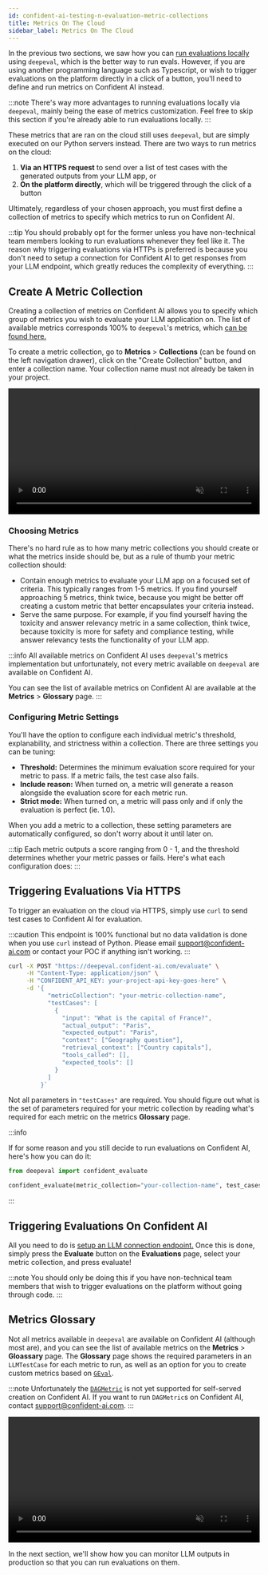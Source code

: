 ```yaml
---
id: confident-ai-testing-n-evaluation-metric-collections
title: Metrics On The Cloud
sidebar_label: Metrics On The Cloud
---
```


In the previous two sections, we saw how you can [run evaluations locally](/confident-ai/confident-ai-testing-n-evaluation-test-run) using `deepeval`, which is the better way to run evals. However, if you are using another programming language such as Typescript, or wish to trigger evaluations on the platform directly in a click of a button, you'll need to define and run metrics on Confident AI instead.

:::note
There's way more advantages to running evaluations locally via `deepeval`, mainly being the ease of metrics customization. Feel free to skip this section if you're already able to run evaluations locally.
:::

These metrics that are ran on the cloud still uses `deepeval`, but are simply executed on our Python servers instead. There are two ways to run metrics on the cloud:

1. **Via an HTTPS request** to send over a list of test cases with the generated outputs from your LLM app, or
2. **On the platform directly**, which will be triggered through the click of a button

Ultimately, regardless of your chosen approach, you must first define a collection of metrics to specify which metrics to run on Confident AI.

:::tip
You should probably opt for the former unless you have non-technical team members looking to run evaluations whenever they feel like it. The reason why triggering evaluations via HTTPs is preferred is because you don't need to setup a connection for Confident AI to get responses from your LLM endpoint, which greatly reduces the complexity of everything.
:::

## Create A Metric Collection

Creating a collection of metrics on Confident AI allows you to specify which group of metrics you wish to evaluate your LLM application on. The list of available metrics corresponds 100% to `deepeval`'s metrics, which [can be found here.](/docs/metrics-introduction)

To create a metric collection, go to **Metrics** > **Collections** (can be found on the left navigation drawer), click on the "Create Collection" button, and enter a collection name. Your collection name must not already be taken in your project.

<video width="100%" controls muted playsInline>
  <source
    src="https://confident-docs.s3.us-east-1.amazonaws.com/confident-metric-collections.mp4"
    type="video/mp4"
  />
</video>

### Choosing Metrics

There's no hard rule as to how many metric collections you should create or what the metrics inside should be, but as a rule of thumb your metric collection should:

- Contain enough metrics to evaluate your LLM app on a focused set of criteria. This typically ranges from 1-5 metrics. If you find yourself approaching 5 metrics, think twice, because you might be better off creating a custom metric that better encapsulates your criteria instead.
- Serve the same purpose. For example, if you find yourself having the toxicity and answer relevancy metric in a same collection, think twice, because toxicity is more for safety and compliance testing, while answer relevancy tests the functionality of your LLM app.

:::info
All available metrics on Confident AI uses `deepeval`'s metrics implementation but unfortunately, not every metric available on `deepeval` are available on Confident AI.

You can see the list of available metrics on Confident AI are available at the **Metrics** > **Glossary** page.
:::

### Configuring Metric Settings

You'll have the option to configure each individual metric's threshold, explanability, and strictness within a collection. There are three settings you can be tuning:

- **Threshold:** Determines the minimum evaluation score required for your metric to pass. If a metric fails, the test case also fails.
- **Include reason:** When turned on, a metric will generate a reason alongside the evaluation score for each metric run.
- **Strict mode:** When turned on, a metric will pass only and if only the evaluation is perfect (ie. 1.0).

When you add a metric to a collection, these setting parameters are automatically configured, so don't worry about it until later on.

:::tip
Each metric outputs a score ranging from 0 - 1, and the threshold determines whether your metric passes or fails. Here's what each configuration does:
:::

## Triggering Evaluations Via HTTPS

To trigger an evaluation on the cloud via HTTPS, simply use `curl` to send test cases to Confident AI for evaluation.

:::caution
This endpoint is 100% functional but no data validation is done when you use `curl` instead of Python. Please email support@confident-ai.com or contact your POC if anything isn't working.
:::

```bash
curl -X POST "https://deepeval.confident-ai.com/evaluate" \
     -H "Content-Type: application/json" \
     -H "CONFIDENT_API_KEY: your-project-api-key-goes-here" \
     -d '{
           "metricCollection": "your-metric-collection-name",
           "testCases": [
             {
               "input": "What is the capital of France?",
               "actual_output": "Paris",
               "expected_output": "Paris",
               "context": ["Geography question"],
               "retrieval_context": ["Country capitals"],
               "tools_called": [],
               "expected_tools": []
             }
           ]
         }`
```

Not all parameters in `"testCases"` are required. You should figure out what is the set of parameters required for your metric collection by reading what's required for each metric on the metrics **Glossary** page.

:::info

If for some reason and you still decide to run evaluations on Confident AI, here's how you can do it:

```python
from deepeval import confident_evaluate

confident_evaluate(metric_collection="your-collection-name", test_cases=[...])
```

:::

## Triggering Evaluations On Confident AI

All you need to do is [setup an LLM connection endpoint.](/confident-ai/advanced-llm-connection) Once this is done, simply press the **Evaluate** button on the **Evaluations** page, select your metric collection, and press evaluate!

:::note
You should only be doing this if you have non-technical team members that wish to trigger evaluations on the platform without going through code.
:::

## Metrics Glossary

Not all metrics available in `deepeval` are available on Confident AI (although most are), and you can see the list of available metrics on the **Metrics** > **Gloassary** page. The **Glossary** page shows the required parameters in an `LLMTestCase` for each metric to run, as well as an option for you to create custom metrics based on [`GEval`](/docs/metrics-llm-evals).

:::note
Unfortunately the [`DAGMetric`](/docs/metrics-dag) is not yet supported for self-served creation on Confident AI. If you want to run `DAGMetric`s on Confident AI, contact support@confident-ai.com.
:::

<video width="100%" controls muted playsInline>
  <source
    src="https://confident-docs.s3.us-east-1.amazonaws.com/confident-metric-glossary.mp4"
    type="video/mp4"
  />
</video>

In the next section, we'll show how you can monitor LLM outputs in production so that you can run evaluations on them.
